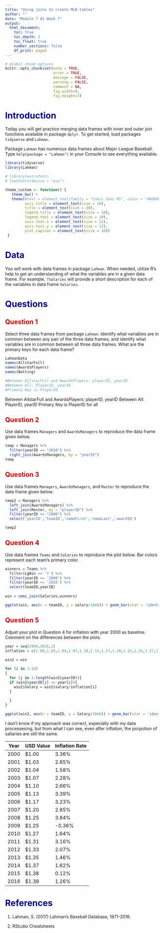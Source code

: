 ```yaml
---
title: "Using joins to create MLB tables"
author: ""
date: "Module 7 A1 Week 7"
output: 
  html_document:
    toc: true
    toc_depth: 2
    toc_float: true
    number_sections: false
    df_print: paged
---
```


<style type="text/css">
/* Title */
h1.title {
  color: #000088;
  font-size:60px;
  font-weight: bold;
}
/* Level 1 header */
h1 {
  color: #000088;
  font-weight: bold;
}
/* Level 2 header */
h2 {
  color: #CC0000;
  font-weight: bold;
}
/* Level 4 header */
h4 {
  color: #000000;
  font-weight: bold;
}
/* Table of contents */
.list-group-item.active, .list-group-item.active:focus, .list-group-item.active:hover {
    z-index: 2;
    color: #fff;
    background-color: #CC0000;
    border-color: #337ab7;
}

</style> 

```r
# global chunk options
knitr::opts_chunk$set(echo = TRUE,
                      error = TRUE,
                      message = FALSE, 
                      warning = FALSE,
                      comment = NA,
                      fig.width=9, 
                      fig.height=7)
```

# Introduction

Today you will get practice merging data frames with inner and outer join
functions available in package `dplyr`. To get started, load packages
`tidyverse` and `Lahman`.

Package `Lahman` has numerous data frames about Major League Baseball.
Type `help(package = "Lahman")` in your Console to see everything available.

```r
library(tidyverse)
library(Lahman)
```

```r
# library(extrafont)
# loadfonts(device = "win")
```

```r
theme_custom <- function() {
   theme_bw() +
   theme(#text = element_text(family = "Comic Sans MS", color = "#000088"),
         axis.title = element_text(size = 16), 
         title = element_text(size = 20),
         legend.title = element_text(size = 10),
         legend.text = element_text(size = 10),
         axis.text.x = element_text(size = 12),
         axis.text.y = element_text(size = 12),
         plot.caption = element_text(size = 10))
 }
```

# Data

You will work with data frames in package `Lahman`. When needed, utilize R's
help to get an understanding of what the variables are in a given data frame.
For example, `?Salaries` will provide a short description for each of the 
variables in data frame `Salaries`.

# Questions

## Question 1 

Select three data frames from package `Lahman`. Identify what variables are
in common between any pair of the three data frames, and identify what
variables are in common between all three data frames. What are the primary
keys for each data frame?

```r
LahmanData
names(AllstarFull)
names(AwardsPlayers)
names(Batting)

#Between AllstarFull and AwardsPlayers: playerID, yearID
#Between All: PlayerID, yearID
#Primary Key is PlayerID

```
Between AllstarFull and AwardsPlayers: playerID, yearID
Between All: PlayerID, yearID
Primary Key is PlayerID for all



## Question 2 

Use data frames `Managers` and `AwardsManagers` to reproduce the 
data frame given below.


```r
temp = Managers %>%
  filter(yearID == "2016") %>%
  right_join(AwardsManagers, by = "yearID")
temp
```


## Question 3

Use data frames `Managers`, `AwardsManagers`, and `Master` to reproduce the 
data frame given below.


```r
temp2 = Managers %>%
  left_join(AwardsManagers) %>%
  left_join(Master, by = "playerID") %>%
  filter(yearID >= "2000") %>%
  select('yearID','teamID','nameFirst','nameLast','awardID') 

temp2
```


## Question 4

Use data frames `Teams` and `Salaries` to reproduce the plot below. Bar colors
represent each team's primary color.

```r
winners = Teams %>%
  filter(LgWin == 'Y') %>%
  filter(yearID >= '2000') %>%
  filter(yearID <= '2016') %>%
  select(teamID,yearID)
   
win = semi_join(Salaries,winners)

ggplot(win, aes(x = teamID, y = salary/10e6)) + geom_bar(stat = 'identity') + coord_flip() + scale_x_discrete() + labs(y ="Salary (millions)") 

```


## Question 5

Adjust your plot in Question 4 for inflation with year 2000 as baseline.
Comment on the differences between the plots.

```r
year = seq(2000,2016,1)
inflation = c(1.00,1.03,1.04,1.07,1.10,1.13,1.17,1.20,1.25,1.25,1.27,1.31,1.33,1.35,1.37,1.38,1.39)
 
win2 = win

for (i in 1:16)
{
  for (j in 1:length(win2$yearID)){
  if (win2$yearID[j] == year[i]){
    win2$Salary = win2$salary/inflation[i]
  }
  
  }
}

ggplot(win2, aes(x = teamID, y = Salary/10e6)) + geom_bar(stat = 'identity') + coord_flip() + scale_x_discrete() + labs(y ="Salary (millions)") 


```
I don't know if my approach was correct, especially with my data processesing, but from what I can see, even after inflation, the porpotion of sallaries are still the same. 


Year | USD Value | Inflation Rate
-----|-----------|----------------
2000|	$1.00|	3.36%
2001|	$1.03|	2.85%
2002|	$1.04|	1.58%
2003|	$1.07|	2.28%
2004|	$1.10|	2.66%
2005|	$1.13|	3.39%
2006|	$1.17|	3.23%
2007|	$1.20|	2.85%
2008|	$1.25|	3.84%
2009|	$1.25|	-0.36%
2010|	$1.27|	1.64%
2011|	$1.31|	3.16%
2012|	$1.33|	2.07%
2013|	$1.35|	1.46%
2014|	$1.37|	1.62%
2015|	$1.38|	0.12%
2016|	$1.39|	1.26%

# References {#References-link}

1. Lahman, S. (2017) Lahman's Baseball Database, 1871-2016.

2. RStudio Cheatsheets
